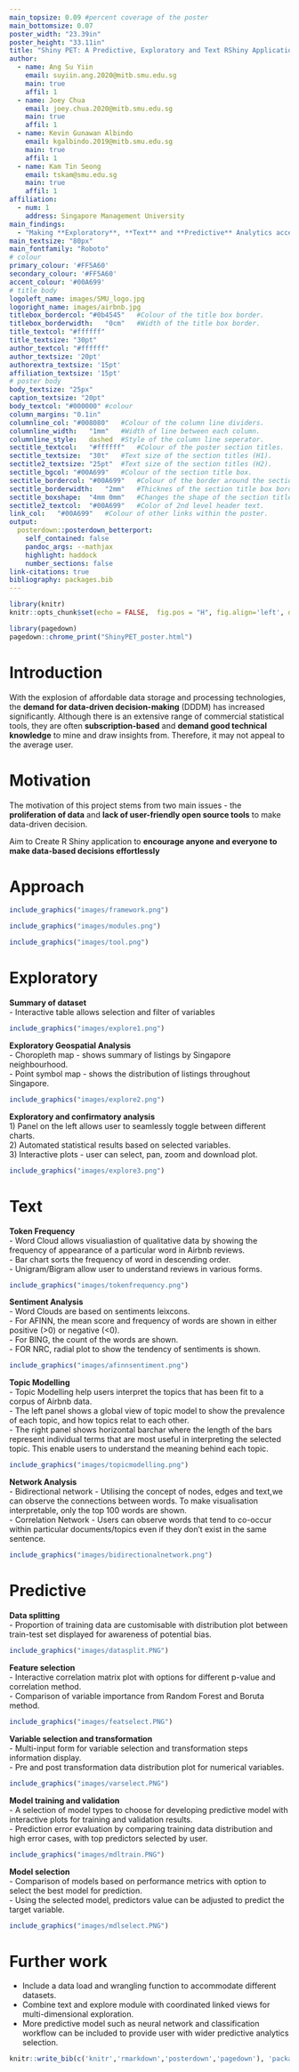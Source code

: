 ```yaml
---
main_topsize: 0.09 #percent coverage of the poster
main_bottomsize: 0.07
poster_width: "23.39in"
poster_height: "33.11in"
title: "Shiny PET: A Predictive, Exploratory and Text RShiny Application using Airbnb data"
author:
  - name: Ang Su Yiin
    email: suyiin.ang.2020@mitb.smu.edu.sg
    main: true
    affil: 1    
  - name: Joey Chua
    email: joey.chua.2020@mitb.smu.edu.sg
    main: true
    affil: 1    
  - name: Kevin Gunawan Albindo
    email: kgalbindo.2019@mitb.smu.edu.sg
    main: true
    affil: 1    
  - name: Kam Tin Seong
    email: tskam@smu.edu.sg
    main: true
    affil: 1    
affiliation:
  - num: 1
    address: Singapore Management University  
main_findings:
  - "Making **Exploratory**, **Text** and **Predictive** Analytics accessible to everyone"
main_textsize: "80px"
main_fontfamily: "Roboto"
# colour
primary_colour: '#FF5A60'
secondary_colour: '#FF5A60'
accent_colour: '#00A699'
# title body
logoleft_name: images/SMU_logo.jpg
logoright_name: images/airbnb.jpg
titlebox_bordercol:	"#0b4545"	#Colour of the title box border.
titlebox_borderwidth:	"0cm"	#Width of the title box border.
title_textcol: "#ffffff"
title_textsize: "30pt"
author_textcol: "#ffffff" 
author_textsize: '20pt'
authorextra_textsize: '15pt'
affiliation_textsize: '15pt'
# poster body
body_textsize: "25px"
caption_textsize: "20pt"
body_textcol: "#000000" #colour
column_margins: "0.1in"
columnline_col:	"#008080"	#Colour of the column line dividers.
columnline_width:	"1mm"	#Width of line between each column.
columnline_style:	dashed	#Style of the column line seperator.
sectitle_textcol:	"#ffffff"	#Colour of the poster section titles.
sectitle_textsize:	"30t"	#Text size of the section titles (H1).
sectitle2_textsize:	"25pt"	#Text size of the section titles (H2).
sectitle_bgcol:	"#00A699"	#Colour of the section title box.
sectitle_bordercol:	"#00A699"	#Colour of the border around the section title box.
sectitle_borderwidth:	"2mm"	#Thicknes of the section title box border.
sectitle_boxshape:	"4mm 0mm"	#Changes the shape of the section title box.
sectitle2_textcol:	"#00A699"	#Color of 2nd level header text.
link_col:	"#00A699"	#Colour of other links within the poster.
output: 
  posterdown::posterdown_betterport:
    self_contained: false
    pandoc_args: --mathjax
    highlight: haddock
    number_sections: false
link-citations: true
bibliography: packages.bib
---
```


```r
library(knitr)
knitr::opts_chunk$set(echo = FALSE,  fig.pos = "H", fig.align='left', dpi = 300)
```


```r
library(pagedown)
pagedown::chrome_print("ShinyPET_poster.html")
```

# Introduction

With the explosion of affordable data storage and processing technologies, the **demand for data-driven decision-making** (DDDM) has increased significantly. Although there is an extensive range of commercial statistical tools, they are often **subscription-based** and **demand good technical knowledge** to mine and draw insights from. Therefore, it may not appeal to the average user. 

# Motivation
The motivation of this project stems from two main issues - the **proliferation of data** and **lack of user-friendly open source tools** to make data-driven decision.

Aim to Create R Shiny application to **encourage anyone and everyone to make data-based decisions effortlessly** 

# Approach

```r
include_graphics("images/framework.png")
```

```r
include_graphics("images/modules.png")
```

```r
include_graphics("images/tool.png")
```

# Exploratory 
**Summary of dataset**  
- Interactive table allows selection and filter of variables 
```r
include_graphics("images/explore1.png")
```

**Exploratory Geospatial Analysis**  
- Choropleth map - shows summary of listings by Singapore neighbourhood.  
- Point symbol map - shows the distribution of listings throughout Singapore.  
```r
include_graphics("images/explore2.png")
```

**Exploratory and confirmatory analysis**  
1) Panel on the left allows user to seamlessly toggle between different charts.  
2) Automated statistical results based on selected variables.  
3) Interactive plots - user can select, pan, zoom and download plot.  
```r
include_graphics("images/explore3.png")
```


# Text

**Token Frequency**  
- Word Cloud allows visualiastion of qualitative data by showing the frequency of appearance of a particular word in Airbnb reviews.   
- Bar chart sorts the frequency of word in descending order.   
- Unigram/Bigram allow user to understand reviews in various forms.  
```r
include_graphics("images/tokenfrequency.png")
```

**Sentiment Analysis**  
- Word Clouds are based on sentiments leixcons.  
- For AFINN, the mean score and frequency of words are shown in either positive (>0) or negative (<0).  
- For BING, the count of the words are shown.  
- FOR NRC, radial plot to show the tendency of sentiments is shown.  
```r
include_graphics("images/afinnsentiment.png")
```

**Topic Modelling**  
- Topic Modelling help users interpret the topics that has been fit to a corpus of Airbnb data.   
- The left panel shows a global view of topic model to show the prevalence of each topic, and how topics relat to each other.  
- The right panel shows horizontal barchar where the length of the bars represent individual terms that are most useful in interpreting the selected topic. This enable users to understand the meaning behind each topic.  
```r
include_graphics("images/topicmodelling.png")
```

**Network Analysis**  
- Bidirectional network - Utilising the concept of nodes, edges and text,we can observe the connections between words. To make visualisation interpretable, only the top 100 words are shown.    
- Correlation Network -  Users can observe words that tend to co-occur within particular documents/topics even if they don't exist in the same sentence.  
```r
include_graphics("images/bidirectionalnetwork.png")
```

# Predictive
**Data splitting**  
- Proportion of training data are customisable with distribution plot between train-test set displayed for awareness of potential bias.  
```r
include_graphics("images/datasplit.PNG")
```

**Feature selection**  
- Interactive correlation matrix plot with options for different p-value and correlation method.  
- Comparison of variable importance from Random Forest and Boruta method.  
```r
include_graphics("images/featselect.PNG")
```

**Variable selection and transformation**  
- Multi-input form for variable selection and transformation steps information display.  
- Pre and post transformation data distribution plot for numerical variables.  
```r
include_graphics("images/varselect.PNG")
```

**Model training and validation**  
- A selection of model types to choose for developing predictive model with interactive plots for training and validation results.  
- Prediction error evaluation by comparing training data distribution and high error cases, with top predictors selected by user.  
```r
include_graphics("images/mdltrain.PNG")
```

**Model selection**  
- Comparison of models based on performance metrics with option to select the best model for prediction.  
- Using the selected model, predictors value can be adjusted to predict the target variable.  
```r
include_graphics("images/mdlselect.PNG")
```

# Further work
- Include a data load and wrangling function to accommodate different datasets.
- Combine text and explore module with coordinated linked views for multi-dimensional exploration.
- More predictive model such as neural network and classification workflow can be included to provide user with wider predictive analytics selection.  


```r
knitr::write_bib(c('knitr','rmarkdown','posterdown','pagedown'), 'packages.bib')
```

